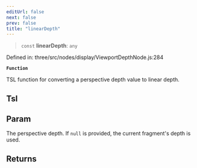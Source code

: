 ```yaml
---
editUrl: false
next: false
prev: false
title: "linearDepth"
---
```


> `const` **linearDepth**: `any`

Defined in: three/src/nodes/display/ViewportDepthNode.js:284

**`Function`**

TSL function for converting a perspective depth value to linear depth.

## Tsl

## Param

The perspective depth. If `null` is provided, the current fragment's depth is used.

## Returns
